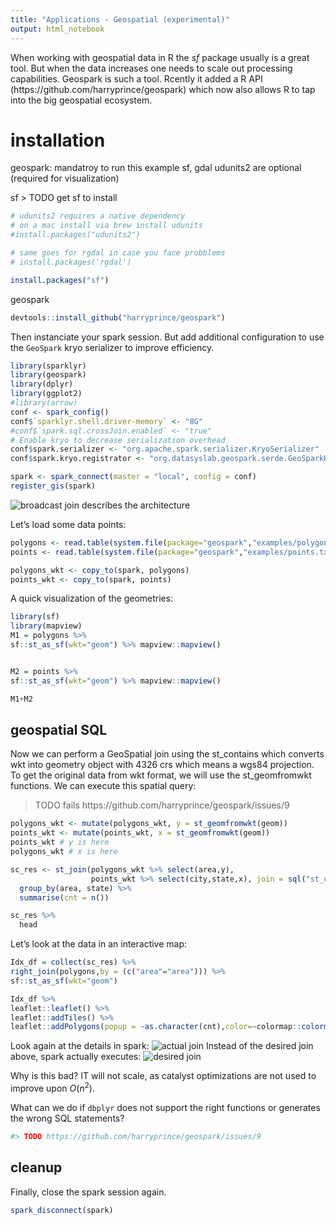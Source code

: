 ```yaml
---
title: "Applications - Geospatial (experimental)"
output: html_notebook
---
```


When working with geospatial data in R the $sf$ package usually is a great tool.
But when the data increases one needs to scale out processing capabilities.
Geospark is such a tool. Rcently it added a R API (https://github.com/harryprince/geospark) which now also allows R to tap into the big geospatial ecosystem.

# installation

geospark: mandatroy to run this example
sf, gdal udunits2 are optional (required for visualization)

sf
> TODO get sf to install

```r
# udunits2 requires a native dependency
# on a mac install via brew install udunits
#install.packages("udunits2")

# same goes for rgdal in case you face probblems
# install.packages('rgdal')

install.packages("sf")
```

geospark 

```r
devtools::install_github("harryprince/geospark")
```

Then instanciate your spark session. But add additional configuration to use the `GeoSpark` kryo serializer to improve efficiency.
```r
library(sparklyr)
library(geospark)
library(dplyr)
library(ggplot2)
#library(arrow)
conf <- spark_config()
conf$`sparklyr.shell.driver-memory` <- "8G"
#conf$`spark.sql.crossJoin.enabled` <- "true"
# Enable kryo to decrease serialization overhead
conf$spark.serializer <- "org.apache.spark.serializer.KryoSerializer"
conf$spark.kryo.registrator <- "org.datasyslab.geospark.serde.GeoSparkKryoRegistrator"

spark <- spark_connect(master = "local", config = conf)
register_gis(spark)
```

![broadcast join](img/geospark-r.png) describes the architecture

Let's load some data points:

```r
polygons <- read.table(system.file(package="geospark","examples/polygons.txt"), sep="|", col.names=c("area","geom"))
points <- read.table(system.file(package="geospark","examples/points.txt"), sep="|", col.names=c("city","state","geom"))

polygons_wkt <- copy_to(spark, polygons)
points_wkt <- copy_to(spark, points)
```

A quick visualization of the geometries:
```r
library(sf)
library(mapview)
M1 = polygons %>%
sf::st_as_sf(wkt="geom") %>% mapview::mapview()


M2 = points %>%
sf::st_as_sf(wkt="geom") %>% mapview::mapview()

M1+M2
```

## geospatial SQL

Now we can perform a GeoSpatial join using the st_contains which converts wkt into geometry object with 4326 crs which means a wgs84 projection. To get the original data from wkt format, we will use the st_geomfromwkt functions. We can execute this spatial query:

> TODO fails https://github.com/harryprince/geospark/issues/9

```r
polygons_wkt <- mutate(polygons_wkt, y = st_geomfromwkt(geom))
points_wkt <- mutate(points_wkt, x = st_geomfromwkt(geom))
points_wkt # y is here
polygons_wkt # x is here

sc_res <- st_join(polygons_wkt %>% select(area,y),
                  points_wkt %>% select(city,state,x), join = sql("st_contains(y,x)")) %>%
  group_by(area, state) %>%
  summarise(cnt = n()) 

sc_res %>%
  head
```


Let's look at the data in an interactive map:
```r
Idx_df = collect(sc_res) %>% 
right_join(polygons,by = (c("area"="area"))) %>% 
sf::st_as_sf(wkt="geom")

Idx_df %>% 
leaflet::leaflet() %>% 
leaflet::addTiles() %>% 
leaflet::addPolygons(popup = ~as.character(cnt),color=~colormap::colormap_pal()(cnt)) 
```

Look again at the details in spark:
![actual join](img/sort-join.png)
Instead of the desired join above, spark actually executes:
![desired join](img/range-join.png)

Why is this bad? IT will not scale, as catalyst optimizations are not used to improve upon $O(n^2)$.

What can we do if `dbplyr` does not support the right functions or generates the wrong SQL statements?

```r
#> TODO https://github.com/harryprince/geospark/issues/9
```


## cleanup

Finally, close the spark session again.
```r
spark_disconnect(spark)
```
